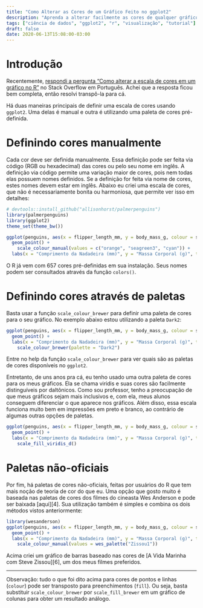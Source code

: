 ```yaml
---
title: "Como Alterar as Cores de um Gráfico Feito no ggplot2"
description: "Aprenda a alterar facilmente as cores de qualquer gráfico feito no ggplot2"
tags: ["ciência de dados", "ggplot2", "r", "visualização", "tutorial"]
draft: false
date: 2020-06-13T15:08:00-03:00
---
```


# Introdução

Recentemente, [respondi a pergunta "Como alterar a escala de cores em um gráfico no R"](https://pt.stackoverflow.com/questions/452569/como-alterar-a-escala-de-cores-em-um-gr%c3%a1fico-no-r/452581#452581) no Stack Overflow em Português. Achei que a resposta ficou bem completa, então resolvi transpô-la para cá.

Há duas maneiras principais de definir uma escala de cores usando `ggplot2`. Uma delas é manual e outra é utilizando uma paleta de cores pré-definida.

# Definindo cores manualmente

Cada cor deve ser definida manualmente. Essa definição pode ser feita via código (RGB ou hexadecimal) das cores ou pelo seu nome em inglês. A definição via código permite uma variação maior de cores, pois nem todas elas possuem nomes definidos. Se a definição for feita via nome de cores, estes nomes devem estar em inglês. Abaixo eu criei uma escala de cores, que não é necessariamente bonita ou harmoniosa, que permite ver isso em detalhes:

```r
# devtools::install_github("allisonhorst/palmerpenguins")
library(palmerpenguins)
library(ggplot2)
theme_set(theme_bw())

ggplot(penguins, aes(x = flipper_length_mm, y = body_mass_g, colour = species)) +
  geom_point() +
	scale_colour_manual(values = c("orange", "seagreen3", "cyan")) +
  labs(x = "Comprimento da Nadadeira (mm)", y = "Massa Corporal (g)", title = "Pinguins na Estação Palmer", colour = "Espécie")
```

O R já vem com 657 cores pré-definidas em sua instalação. Seus nomes podem ser consultados através da função `colors()`.

# Definindo cores através de paletas

Basta usar a função `scale_colour_brewer` para definir uma paleta de cores para o seu gráfico. No exemplo abaixo estou utilizando a paleta `Dark2`:

```r
ggplot(penguins, aes(x = flipper_length_mm, y = body_mass_g, colour = species)) +
  geom_point() +
  labs(x = "Comprimento da Nadadeira (mm)", y = "Massa Corporal (g)", title = "Pinguins na Estação Palmer", colour = "Espécie") +
	scale_colour_brewer(palette = "Dark2")
```


Entre no help da função `scale_colour_brewer` para ver quais são as paletas de cores disponíveis no `ggplot2`.

Entretanto, de uns anos pra cá, eu tenho usado uma outra paleta de cores para os meus gráficos. Ela se chama viridis e suas cores são facilmente distinguíveis por daltônicos. Como sou professor, tenho a preocupação de que meus gráficos sejam mais inclusivos e, com ela, meus alunos conseguem diferenciar o que aparece nos gráficos. Além disso, essa escala funciona muito bem em impressões em preto e branco, ao contrário de algumas outras opções de paletas.

```r
ggplot(penguins, aes(x = flipper_length_mm, y = body_mass_g, colour = species)) +
  geom_point() +
  labs(x = "Comprimento da Nadadeira (mm)", y = "Massa Corporal (g)", title = "Pinguins na Estação Palmer", colour = "Espécie") +
	scale_fill_viridis_d()
```



# Paletas não-oficiais

Por fim, há paletas de cores não-oficiais, feitas por usuários do R que tem mais noção de teoria de cor do que eu. Uma opção que gosto muito é baseada nas paletas de cores dos filmes do cineasta Wes Anderson e pode ser baixada [aqui][4]. Sua utilização também é simples e combina os dois métodos vistos anteriormente:

```r
library(wesanderson)
ggplot(penguins, aes(x = flipper_length_mm, y = body_mass_g, colour = species)) +
  geom_point() +
  labs(x = "Comprimento da Nadadeira (mm)", y = "Massa Corporal (g)", title = "Pinguins na Estação Palmer", colour = "Espécie") +
	scale_colour_manual(values = wes_palette("Zissou1"))
```

Acima criei um gráfico de barras baseado nas cores de [A Vida Marinha com Steve Zissou][6], um dos meus filmes preferidos.

<hr>

Observação: tudo o que foi dito acima para cores de pontos e linhas (`colour`) pode ser transposto para preenchimentos (`fill`). Ou seja, basta substituir `scale_colour_brewer` por `scale_fill_brewer` em um gráfico de colunas para obter um resultado análogo.


